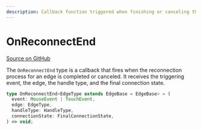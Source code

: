 ```yaml
---
description: Callback function triggered when finishing or canceling the reconnection of an edge.
---
```


# OnReconnectEnd

[Source on GitHub](https://github.com/xyflow/xyflow/blob/main/packages/system/src/types/general.ts#L89)

The `OnReconnectEnd` type is a callback that fires when the reconnection process for an edge is completed or canceled. It receives the triggering event, the edge, the handle type, and the final connection state.

```ts
type OnReconnectEnd<EdgeType extends EdgeBase = EdgeBase> = (
  event: MouseEvent | TouchEvent,
  edge: EdgeType,
  handleType: HandleType,
  connectionState: FinalConnectionState,
) => void;
```

<APIDocs typeName="OnReconnectEnd" packageName="system" />
